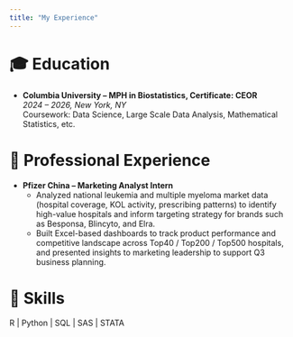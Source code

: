 ```yaml
---
title: "My Experience"
---
```


# 🎓 Education
- **Columbia University – MPH in Biostatistics, Certificate: CEOR**  
  *2024 – 2026, New York, NY*  
  Coursework: Data Science, Large Scale Data Analysis, Mathematical Statistics, etc.

# 💼 Professional Experience
- **Pfizer China – Marketing Analyst Intern**  
  - Analyzed national leukemia and multiple myeloma market data (hospital coverage, KOL activity, prescribing patterns) to identify high-value hospitals and inform targeting strategy for brands such as Besponsa, Blincyto, and Elra.
  - Built Excel-based dashboards to track product performance and competitive landscape across Top40 / Top200 / Top500 hospitals, and presented insights to marketing leadership to support Q3 business planning.

# 🧠 Skills
R | Python | SQL | SAS | STATA